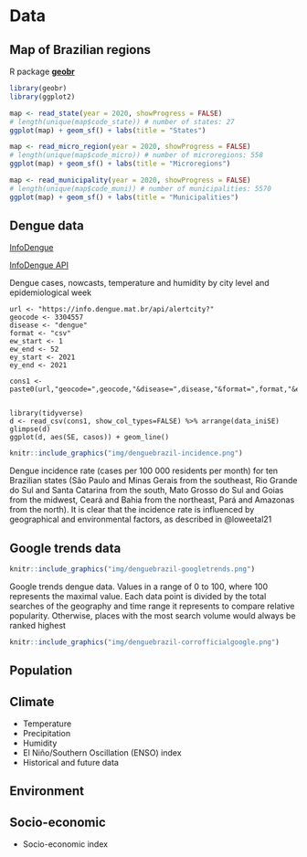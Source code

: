 # Data

## Map of Brazilian regions

R package [**geobr**](https://cran.r-project.org/web/packages/geobr/vignettes/intro_to_geobr.html)

```r
library(geobr)
library(ggplot2)

map <- read_state(year = 2020, showProgress = FALSE)
# length(unique(map$code_state)) # number of states: 27
ggplot(map) + geom_sf() + labs(title = "States")

map <- read_micro_region(year = 2020, showProgress = FALSE)
# length(unique(map$code_micro)) # number of microregions: 558
ggplot(map) + geom_sf() + labs(title = "Microregions")
```

```r
map <- read_municipality(year = 2020, showProgress = FALSE)
# length(unique(map$code_muni)) # number of municipalities: 5570
ggplot(map) + geom_sf() + labs(title = "Municipalities")
```


## Dengue data

[InfoDengue](https://info.dengue.mat.br/)

[InfoDengue API](https://info.dengue.mat.br/services/tutorial/R)

Dengue cases, nowcasts, temperature and humidity by city level and epidemiological week

```{=html}
<!--
In InfoDengue we receive the most up-to-date SINAN data from the Brazilian Ministry of Health and then we analyze some climate variables to evaluate the conditions for mosquito transmission, and we also run a nowcasting model to correct delays.
-->
```
```         
url <- "https://info.dengue.mat.br/api/alertcity?"
geocode <- 3304557
disease <- "dengue"
format <- "csv"
ew_start <- 1
ew_end <- 52
ey_start <- 2021
ey_end <- 2021

cons1 <- paste0(url,"geocode=",geocode,"&disease=",disease,"&format=",format,"&ew_start=",ew_start,"&ew_end=",ew_end,"&ey_start=",ey_start,"&ey_end=",ey_end)


library(tidyverse)
d <- read_csv(cons1, show_col_types=FALSE) %>% arrange(data_iniSE)
glimpse(d)
ggplot(d, aes(SE, casos)) + geom_line()
```

```r
knitr::include_graphics("img/denguebrazil-incidence.png")
```

Dengue incidence rate (cases per 100 000 residents per month) for ten Brazilian states (São Paulo and Minas Gerais from the southeast, Rio Grande do Sul and Santa Catarina from the south, Mato Grosso do Sul and Goias from the midwest, Ceará and Bahia from the northeast, Pará and Amazonas from the north). It is clear that the incidence rate is influenced by geographical and environmental factors, as described in @loweetal21

## Google trends data

```r
knitr::include_graphics("img/denguebrazil-googletrends.png")
```

Google trends dengue data. Values in a range of 0 to 100, where 100 represents the maximal value. Each data point is divided by the total searches of the geography and time range it represents to compare relative popularity. Otherwise, places with the most search volume would always be ranked highest

```r
knitr::include_graphics("img/denguebrazil-corrofficialgoogle.png")

```

## Population

## Climate

-   Temperature
-   Precipitation
-   Humidity
-   El Niño/Southern Oscillation (ENSO) index
-   Historical and future data

## Environment

## Socio-economic

- Socio-economic index
